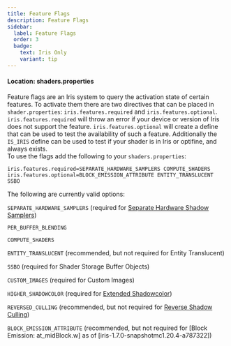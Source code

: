 ```yaml
---
title: Feature Flags
description: Feature Flags
sidebar:
  label: Feature Flags
  order: 3
  badge:
    text: Iris Only
    variant: tip
---
```


#### Location: shaders.properties

Feature flags are an Iris system to query the activation state of certain features. To activate them there are two directives that can be placed in `shader.properties`: `iris.features.required` and `iris.features.optional`. `iris.features.required` will throw an error if your device or version of Iris does not support the feature. `iris.features.optional` will create a define that can be used to test the availability of such a feature. Additionally the `IS_IRIS` define can be used to test if your shader is in Iris or optifine, and always exists.
<br/>
To use the flags add the following to your `shaders.properties`:
```properties
iris.features.required=SEPARATE_HARDWARE_SAMPLERS COMPUTE_SHADERS
iris.features.optional=BLOCK_EMISSION_ATTRIBUTE ENTITY_TRANSLUCENT SSBO
```

The following are currently valid options:

`SEPARATE_HARDWARE_SAMPLERS` (required for [Separate Hardware Shadow Samplers](/reference/buffers/shadowtex))

`PER_BUFFER_BLENDING`

`COMPUTE_SHADERS`

`ENTITY_TRANSLUCENT` (recommended, but not required for Entity Translucent)

`SSBO` (required for Shader Storage Buffer Objects)

`CUSTOM_IMAGES` (required for Custom Images)

`HIGHER_SHADOWCOLOR` (required for [Extended Shadowcolor](/reference/buffers/shadowcolor))

`REVERSED_CULLING` (recommended, but not required for [Reverse Shadow Culling](/reference/directives/constants/voxeldistance))

`BLOCK_EMISSION_ATTRIBUTE` (recommended, but not required for [Block Emission: at_midBlock.w] as of [iris-1.7.0-snapshotmc1.20.4-a787322])